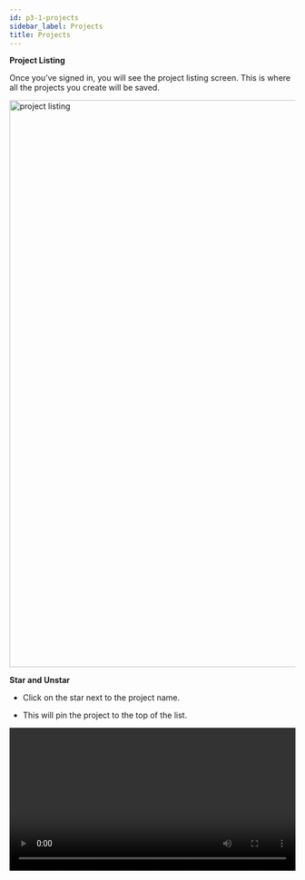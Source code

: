 ```yaml
---
id: p3-1-projects
sidebar_label: Projects
title: Projects
---
```


**Project Listing**

Once you’ve signed in, you will see the project listing screen. This is where all the projects you create will be saved. 

<img src="/AutographaV2-1-0/project-listing.png"  width="1000px" alt="project listing"/>

**Star and Unstar**

-   Click on the star next to the project name. 			

-   ​This will pin the project to the top of the list.

<video controls src="/assets/staring-project.mov" width="100%" type="video/mov"/>

**Searching and Sorting**

**Searching**

The user can search for the project by typing its name, flavour or language name  into the search box in the top navigation bar.

**Sorting**

The projects in Scribe can be sorted in the following ways.

-   Project name (Projects are sorted alphabetically from A-Z and Z-A)
-   Language name (In alphabetical order, it lists each language group)
-   Flavour (It groups the same flavours together after sorting)
-   Created Date (Sorts the projects from old to new and new to old, based on the date they were created.)
-   Last Viewed (Organises the projects in order of last viewed to recent viewed and vice versa)

<video controls src="/assets/serachsort.mov" width="100%" type="video/mov"/>
